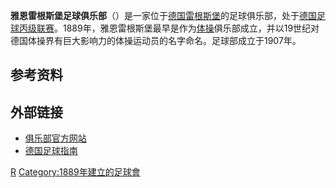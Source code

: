 {{Football club infobox
| clubname      = 雷根斯堡<br />''Jahn Regensburg''
| image         = [[File:SSV_Jahn_Regensburg.png|150px]]
| fullname      = Sport- und Schwimmverein<br /> Jahn 2000 Regensburg e.V.
| nickname      = "the Jahn", "the Rothosen"
| founded       = 1889年
| ground        = {{le|大陸競技場|Continental Arena}}
| capacity      = 15,224
| chairman      = Hans Rothammer
| manager       = {{le|梅薩德·塞利姆貝戈維奇|Mersad Selimbegović}}<ref>{{cite web | url = http://www.kicker.de/news/fussball/3liga/startseite/artikel/500854/ | title = Jahn trennt sich von Kristl | language = de | publisher = kicker.de | accessdate = 24 November 2008 | date = 24 November 2008 | archive-date = 2009-04-19 | archive-url = https://web.archive.org/web/20090419022406/http://www.kicker.de/news/fussball/3liga/startseite/artikel/500854/ | dead-url = no }}</ref>
| league        = [[德國足球乙級聯賽|德國足球乙級聯賽]]
| season        = [[2021年至2022年德國足球乙級聯賽|2021–22]]
| position      = 德乙，第 15 位
| pattern_la1 = 
| pattern_b1  = _thinredstripes
| pattern_ra1 = 
| pattern_so1 = 
| leftarm1    = FFFFFF
| body1       = FFFFFF
| rightarm1   = FFFFFF
| shorts1     = FF0000
| socks1      = FFFFFF
| pattern_la2 =
| pattern_b2  = 
| pattern_ra2 =
| pattern_so2 =
| leftarm2    = FF0000
| body2       = FF0000
| rightarm2   = FF0000
| shorts2     = 811427
| socks2      = 811427
| pattern_la3 = _redborder
| pattern_b3  = _redcollar
| pattern_ra3 = _redborder
| pattern_so3 =
| leftarm3    = 59536D
| body3       = 59536D
| rightarm3   = 59536D
| shorts3     = 59536D
| socks3      = 59536D
}}

'''雅恩雷根斯堡足球俱乐部'''（{{lang-de|'''SSV Jahn Regensburg'''}}）是一家位于[[德国|德国]][[雷根斯堡|雷根斯堡]]的足球俱乐部，处于[[德国足球丙级联赛|德国足球丙级联赛]]。1889年，雅恩雷根斯堡最早是作为[[体操|体操]]俱乐部成立，并以19世纪对德国体操界有巨大影响力的体操运动员{{tsl|de|Friedrich Ludwig Jahn|弗里德里希·路德维希·雅恩}}的名字命名。足球部成立于1907年。

== 参考资料 ==
{{reflist}}

== 外部链接 ==
* [http://www.ssv-jahn.de 俱乐部官方网站] {{Wayback|url=http://www.ssv-jahn.de/ |date=20161119025225 }}
* [http://www.abseits-soccer.com/clubs/jahn.html 德国足球指南] {{Wayback|url=http://www.abseits-soccer.com/clubs/jahn.html |date=20090619130937 }}

{{德乙}}
{{足球俱乐部小作品}}

[[Category:德國足球俱樂部|R]]
[[Category:1889年建立的足球會|Category:1889年建立的足球會]]